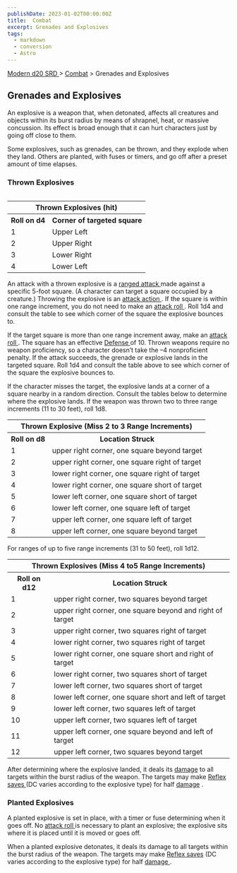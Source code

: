 ```yaml
---
publishDate: 2023-01-02T00:00:00Z
title:  Combat
excerpt: Grenades and Explosives
tags:
  - markdown
  - conversion
  - Astro
---
```


[ Modern d20 SRD ](/#modernD20) > [ Combat](modern-d20-srd-combat-index) > Grenades and Explosives

##  Grenades and Explosives

An explosive is a weapon that, when detonated, affects all creatures and
objects within its burst radius by means of shrapnel, heat, or massive
concussion. Its effect is broad enough that it can hurt characters just by
going off close to them.

Some explosives, such as grenades, can be thrown, and they explode when they
land. Others are planted, with fuses or timers, and go off after a preset
amount of time elapses.

###  Thrown Explosives


<table style="float: right"> <tr> <th colspan="2"> Thrown Explosives (hit) </th> </tr> <tr> <th> Roll on d4 </th> <th> Corner of targeted square </th> </tr> <tr> <td> 1 </td> <td> Upper Left </td> </tr> <tr class="shaded"> <td> 2 </td> <td> Upper Right </td> </tr> <tr> <td> 3 </td> <td> Lower Right </td> </tr> <tr class="shaded"> <td> 4 </td> <td> Lower Left </td> </tr> </table>


An attack with a thrown explosive is a [ ranged attack ](modern-d20-srd-combat-attack-actions) made against a specific 5-foot square. (A character can
target a square occupied by a creature.) Throwing the explosive is an [ attack action ](modern-d20-srd-combat-attack-actions) . If the square is within one
range increment, you do not need to make an [ attack roll ](modern-d20-srd-combat-attack-roll) . Roll 1d4 and consult the table to see which corner of
the square the explosive bounces to.

If the target square is more than one range increment away, make an [ attack roll ](modern-d20-srd-combat-attack-roll) . The square has an effective [Defense ](modern-d20-srd-combat-defense) of 10. Thrown weapons require no
weapon proficiency, so a character doesn’t take the –4 nonproficient penalty.
If the attack succeeds, the grenade or explosive lands in the targeted square.
Roll 1d4 and consult the table above to see which corner of the square the
explosive bounces to.

If the character misses the target, the explosive lands at a corner of a
square nearby in a random direction. Consult the tables below to determine
where the explosive lands. If the weapon was thrown two to three range
increments (11 to 30 feet), roll 1d8.


<table> <tr> <th colspan="2"> Thrown Explosive (Miss 2 to 3 Range Increments) </th> </tr> <tr> <th> Roll on d8 </th> <th> Location Struck </th> </tr> <tr> <td> 1 </td> <td> upper right corner, one square beyond target </td> </tr> <tr class="shaded"> <td> 2 </td> <td> upper right corner, one square right of target </td> </tr> <tr> <td> 3 </td> <td> lower right corner, one square right of target </td> </tr> <tr class="shaded"> <td> 4 </td> <td> lower right corner, one square short of target </td> </tr> <tr> <td> 5 </td> <td> lower left corner, one square short of target </td> </tr> <tr class="shaded"> <td> 6 </td> <td> lower left corner, one square left of target </td> </tr> <tr> <td> 7 </td> <td> upper left corner, one square left of target </td> </tr> <tr class="shaded"> <td> 8 </td> <td> upper left corner, one square beyond target </td> </tr> </table>


For ranges of up to five range increments (31 to 50 feet), roll 1d12.


<table> <tr> <th colspan="2"> Thrown Explosives (Miss 4 to5 Range Increments) </th> </tr> <tr> <th> Roll on d12 </th> <th> Location Struck </th> </tr> <tr> <td> 1 </td> <td> upper right corner, two squares beyond target </td> </tr> <tr class="shaded"> <td> 2 </td> <td> upper right corner, one square beyond and right of target </td> </tr> <tr> <td> 3 </td> <td> upper right corner, two squares right of target </td> </tr> <tr class="shaded"> <td> 4 </td> <td> lower right corner, two squares right of target </td> </tr> <tr> <td> 5 </td> <td> lower right corner, one square short and right of target </td> </tr> <tr class="shaded"> <td> 6 </td> <td> lower right corner, two squares short of target </td> </tr> <tr> <td> 7 </td> <td> lower left corner, two squares short of target </td> </tr> <tr class="shaded"> <td> 8 </td> <td> lower left corner, one square short and left of target </td> </tr> <tr> <td> 9 </td> <td> lower left corner, two squares left of target </td> </tr> <tr class="shaded"> <td> 10 </td> <td> upper left corner, two squares left of target </td> </tr> <tr> <td> 11 </td> <td> upper left corner, one square beyond and left of target </td> </tr> <tr class="shaded"> <td> 12 </td> <td> upper left corner, two squares beyond target </td> </tr> </table>


After determining where the explosive landed, it deals its [ damage](modern-d20-srd-combat-damage) to all targets within the burst radius of the
weapon. The targets may make [ Reflex saves ](modern-d20-srd-basics-saving-throws) (DC varies according to the explosive type) for half [ damage](modern-d20-srd-combat-damage) .

###  Planted Explosives

A planted explosive is set in place, with a timer or fuse determining when it
goes off. No [ attack roll ](modern-d20-srd-combat-attack-roll) is necessary
to plant an explosive; the explosive sits where it is placed until it is moved
or goes off.

When a planted explosive detonates, it deals its damage to all targets within
the burst radius of the weapon. The targets may make [ Reflex saves](modern-d20-srd-basics-saving-throws) (DC varies according to the explosive
type) for half [ damage ](modern-d20-srd-combat-damage) .

